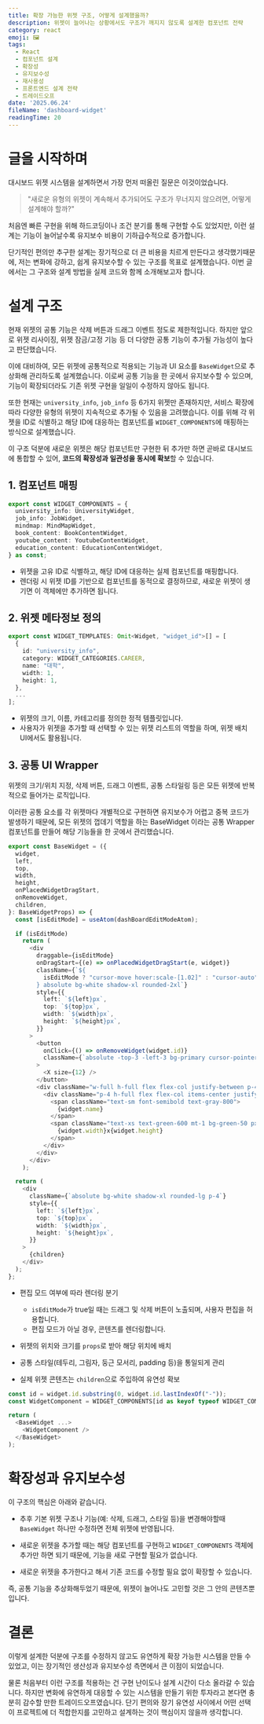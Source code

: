 ```yaml
---
title: 확장 가능한 위젯 구조, 어떻게 설계했을까?
description: 위젯이 늘어나는 상황에서도 구조가 깨지지 않도록 설계한 컴포넌트 전략
category: react
emoji: 🖼️
tags:
  - React
  - 컴포넌트 설계
  - 확장성
  - 유지보수성
  - 재사용성
  - 프론트엔드 설계 전략
  - 트레이드오프
date: '2025.06.24'
fileName: 'dashboard-widget'
readingTime: 20
---
```


# 글을 시작하며

대시보드 위젯 시스템을 설계하면서 가장 먼저 떠올린 질문은 이것이었습니다.

> "새로운 유형의 위젯이 계속해서 추가되어도 구조가 무너지지 않으려면, 어떻게 설계해야 할까?"

처음엔 빠른 구현을 위해 하드코딩이나 조건 분기를 통해 구현할 수도 있었지만, 이런 설계는 기능이 늘어날수록 유지보수 비용이 기하급수적으로 증가합니다.

단기적인 편의만 추구한 설계는 장기적으로 더 큰 비용을 치르게 만든다고 생각했기때문에, 저는 변화에 강하고, 쉽게 유지보수할 수 있는 구조를 목표로 설계했습니다.
이번 글에서는 그 구조와 설계 방법을 실제 코드와 함께 소개해보고자 합니다.

# 설계 구조

현재 위젯의 공통 기능은 삭제 버튼과 드래그 이벤트 정도로 제한적입니다. 하지만 앞으로 위젯 리사이징, 위젯 잠금/고정 기능 등 더 다양한 공통 기능이 추가될 가능성이 높다고 판단했습니다.

이에 대비하여, 모든 위젯에 공통적으로 적용되는 기능과 UI 요소를 `BaseWidget`으로 추상화해 관리하도록 설계했습니다. 이로써 공통 기능을 한 곳에서 유지보수할 수 있으며, 기능이 확장되더라도 기존 위젯 구현을 일일이 수정하지 않아도 됩니다.

또한 현재는 `university_info`, `job_info` 등 6가지 위젯만 존재하지만, 서비스 확장에 따라 다양한 유형의 위젯이 지속적으로 추가될 수 있음을 고려했습니다. 이를 위해 각 위젯을 ID로 식별하고 해당 ID에 대응하는 컴포넌트를 `WIDGET_COMPONENTS`에 매핑하는 방식으로 설계했습니다.

이 구조 덕분에 새로운 위젯은 해당 컴포넌트만 구현한 뒤 추가만 하면 곧바로 대시보드에 통합할 수 있어, **코드의 확장성과 일관성을 동시에 확보**할 수 있습니다.

## 1. 컴포넌트 매핑

```typescript
export const WIDGET_COMPONENTS = {
  university_info: UniversityWidget,
  job_info: JobWidget,
  mindmap: MindMapWidget,
  book_content: BookContentWidget,
  youtube_content: YoutubeContentWidget,
  education_content: EducationContentWidget,
} as const;
```

- 위젯을 고유 ID로 식별하고, 해당 ID에 대응하는 실제 컴포넌트를 매핑합니다.
- 렌더링 시 위젯 ID를 기반으로 컴포넌트를 동적으로 결정하므로, 새로운 위젯이 생기면 이 객체에만 추가하면 됩니다.

## 2. 위젯 메타정보 정의

```typescript
export const WIDGET_TEMPLATES: Omit<Widget, "widget_id">[] = [
  {
    id: "university_info",
    category: WIDGET_CATEGORIES.CAREER,
    name: "대학",
    width: 1,
    height: 1,
  },
  ...
];
```

- 위젯의 크기, 이름, 카테고리를 정의한 정적 템플릿입니다.
- 사용자가 위젯을 추가할 때 선택할 수 있는 위젯 리스트의 역할을 하며, 위젯 배치 UI에서도 활용됩니다.

## 3. 공통 UI Wrapper

위젯의 크기/위치 지정, 삭제 버튼, 드래그 이벤트, 공통 스타일링 등은 모든 위젯에 반복적으로 들어가는 로직입니다.

이러한 공통 요소를 각 위젯마다 개별적으로 구현하면 유지보수가 어렵고 중복 코드가 발생하기 때문에, 모든 위젯의 껍데기 역할을 하는 BaseWidget 이라는 공통 Wrapper 컴포넌트를 만들어 해당 기능들을 한 곳에서 관리했습니다.

```typescript
export const BaseWidget = ({
  widget,
  left,
  top,
  width,
  height,
  onPlacedWidgetDragStart,
  onRemoveWidget,
  children,
}: BaseWidgetProps) => {
  const [isEditMode] = useAtom(dashBoardEditModeAtom);

  if (isEditMode)
    return (
      <div
        draggable={isEditMode}
        onDragStart={(e) => onPlacedWidgetDragStart(e, widget)}
        className={`${
          isEditMode ? "cursor-move hover:scale-[1.02]" : "cursor-auto"
        } absolute bg-white shadow-xl rounded-2xl`}
        style={{
          left: `${left}px`,
          top: `${top}px`,
          width: `${width}px`,
          height: `${height}px`,
        }}
      >
        <button
          onClick={() => onRemoveWidget(widget.id)}
          className={`absolute -top-3 -left-3 bg-primary cursor-pointer text-white rounded-full w-6 h-6 flex items-center justify-center  z-10 shadow-md`}
        >
          <X size={12} />
        </button>
        <div className="w-full h-full flex flex-col justify-between p-4">
          <div className="p-4 h-full flex flex-col items-center justify-center gap-2">
            <span className="text-sm font-semibold text-gray-800">
              {widget.name}
            </span>
            <span className="text-xs text-green-600 mt-1 bg-green-50 px-2 py-1 rounded-full">
              {widget.width}x{widget.height}
            </span>
          </div>
        </div>
      </div>
    );

  return (
    <div
      className={`absolute bg-white shadow-xl rounded-lg p-4`}
      style={{
        left: `${left}px`,
        top: `${top}px`,
        width: `${width}px`,
        height: `${height}px`,
      }}
    >
      {children}
    </div>
  );
};
```

- 편집 모드 여부에 따라 렌더링 분기

  - `isEditMode`가 true일 때는 드래그 및 삭제 버튼이 노출되며, 사용자 편집을 허용합니다.
  - 편집 모드가 아닐 경우, 콘텐츠를 렌더링합니다.

- 위젯의 위치와 크기를 `props`로 받아 해당 위치에 배치

- 공통 스타일(테두리, 그림자, 둥근 모서리, padding 등)을 통일되게 관리

- 실제 위젯 콘텐츠는 `children`으로 주입하여 유연성 확보

```typescript
const id = widget.id.substring(0, widget.id.lastIndexOf("-"));
const WidgetComponent = WIDGET_COMPONENTS[id as keyof typeof WIDGET_COMPONENTS];

return (
  <BaseWidget ...>
    <WidgetComponent />
  </BaseWidget>
);
```

# 확장성과 유지보수성

이 구조의 핵심은 아래와 같습니다.

- 추후 기본 위젯 구조나 기능(예: 삭제, 드래그, 스타일 등)을 변경해야할때 `BaseWidget` 하나만 수정하면 전체 위젯에 반영됩니다.

- 새로운 위젯을 추가할 때는 해당 컴포넌트를 구현하고 `WIDGET_COMPONENTS` 객체에 추가만 하면 되기 때문에, 기능을 새로 구현할 필요가 없습니다.

- 새로운 위젯을 추가한다고 해서 기존 코드를 수정할 필요 없이 확장할 수 있습니다.

즉, 공통 기능을 추상화해두었기 때문에, 위젯이 늘어나도 고민할 것은 그 안의 콘텐츠뿐입니다.

# 결론

이렇게 설계한 덕분에 구조를 수정하지 않고도 유연하게 확장 가능한 시스템을 만들 수 있었고, 이는 장기적인 생산성과 유지보수성 측면에서 큰 이점이 되었습니다.

물론 처음부터 이런 구조를 적용하는 건 구현 난이도나 설계 시간이 다소 올라갈 수 있습니다.
하지만 변화에 유연하게 대응할 수 있는 시스템을 만들기 위한 투자라고 본다면 충분히 감수할 만한 트레이드오프였습니다.
단기 편의와 장기 유연성 사이에서 어떤 선택이 프로젝트에 더 적합한지를 고민하고 설계하는 것이 핵심이지 않을까 생각합니다.

